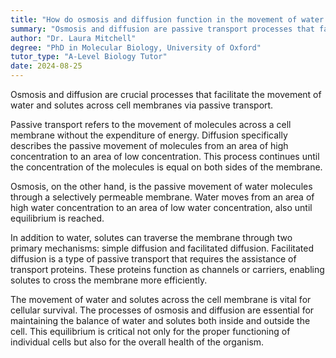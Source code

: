 ```yaml
---
title: "How do osmosis and diffusion function in the movement of water and solutes across cell membranes?"
summary: "Osmosis and diffusion are passive transport processes that facilitate the movement of water and solutes across cell membranes, essential for maintaining cellular function and homeostasis."
author: "Dr. Laura Mitchell"
degree: "PhD in Molecular Biology, University of Oxford"
tutor_type: "A-Level Biology Tutor"
date: 2024-08-25
---
```


Osmosis and diffusion are crucial processes that facilitate the movement of water and solutes across cell membranes via passive transport.

Passive transport refers to the movement of molecules across a cell membrane without the expenditure of energy. Diffusion specifically describes the passive movement of molecules from an area of high concentration to an area of low concentration. This process continues until the concentration of the molecules is equal on both sides of the membrane. 

Osmosis, on the other hand, is the passive movement of water molecules through a selectively permeable membrane. Water moves from an area of high water concentration to an area of low water concentration, also until equilibrium is reached.

In addition to water, solutes can traverse the membrane through two primary mechanisms: simple diffusion and facilitated diffusion. Facilitated diffusion is a type of passive transport that requires the assistance of transport proteins. These proteins function as channels or carriers, enabling solutes to cross the membrane more efficiently.

The movement of water and solutes across the cell membrane is vital for cellular survival. The processes of osmosis and diffusion are essential for maintaining the balance of water and solutes both inside and outside the cell. This equilibrium is critical not only for the proper functioning of individual cells but also for the overall health of the organism.
    